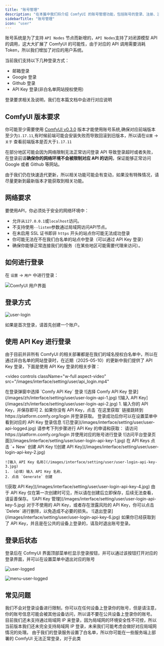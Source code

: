 ```yaml
---
title: "账号管理"
description: "在本篇中我们将介绍 ComfyUI 的账号管理功能，包括账号的登录、注册、注销等操作。"
sidebarTitle: "账号管理"
icon: "user"
---
```


账号系统是为了支持 `API Nodes` 节点而新增的，`API Nodes`支持了对闭源模型 API 的调用，这大大扩展了 ComfyUI 的可能性，由于对应的 API 调用需要消耗 Token，所以我们增加了对应的用户系统。

当前我们支持以下几种登录方式：

- 邮箱登录
- Google 登录
- Github 登录
- API Key 登录(非白名单网站授权使用)

登录要求相关及说明，我们在本篇文档中会进行对应说明

## ComfyUI 版本要求

你可能至少需要使用 [ComfyUI v0.3.0](https://github.com/comfyanonymous/ComfyUI/releases/tag/v0.3.30) 版本才能使用账号系统,确保对应前端版本至少为`1.17.11`,有时候前端可能会安装失败而导致回滚到旧版本，所以请在`设置` -> `关于` 查看前端版本是否大于`1.17.11`

在部分地区可能会因为网络限制无法正常访问登录 API 导致登录超时或者失败， 在登录前请**确保你的网络环境不会被限制对应 API 的访问**，保证能够正常访问 Google 或者 Github 等网站。

<Tip>
由于我们仍在快速迭代更新，所以相关功能可能会有变动，如果没有特殊情况，请尽量更新到最新版本才能获取到相关功能。
</Tip>

## 网络要求

要使用API，你必须处于安全的网络环境中：

- 允许从`127.0.0.1`或`localhost`访问。
- 不支持使用`--listen`参数通过局域网访问API节点。
- 在未启用 SSL 证书即非 `https` 开头的站点你可能无法成功登录
- 你可能无法在不在我们白名单的站点中登录（可以通过 API Key 登录）
- 确保你能够正常连接我们的服务（在某些地区可能需要代理来访问）。

## 如何进行登录

在 `设置` -> `用户` 中进行登录：

![ComfyUI 用户界面](/images/zh/interface/setting/user.jpg)

## 登录方式

![user-login](/images/zh/interface/setting/user-login.jpg)

如果是首次登录，请首先创建一个账户。

## 使用 API Key 进行登录

由于目前并非所有 ComfyUI 的相关部署都是在我们的域名授权白名单中，所以在通过非白名单的网站登录时，在近期（2025-05-10）的更新中我们提供了 API Key 登录，下面是使用 API Key 登录的相关步骤：

<video
  controls
  className="w-full aspect-video"
  src="/images/interface/setting/user/api_login.mp4"
></video>

<Tabs>

  <Tab title="已有 API Key">

  <Steps>
  <Step title="在登录界面选择 Comfy API Key 登录">
    在登录弹窗中选择 `Comfy API Key` 登录
    ![选择 Comfy API Key 登录](/images/zh/interface/setting/user/user-login-api-1.jpg)
  </Step>

  <Step title="输入你的 API Key">
    ![输入 API Key](/images/zh/interface/setting/user/user-login-api-2.jpg)
    1. 输入你的 API Key，并保存即可
    2. 如果你没有 API Key，点击 `在这里获取` 链接跳转到 https://platform.comfy.org/login 并登录获取。
  </Step>
  <Step title="登录成功">
  登录成功后你可以在设置菜单中看到对应的 API Key 登录信息
    ![已登录](/images/interface/setting/user/user-api-logged.jpg)
  </Step>
</Steps>

  </Tab>
  <Tab title="没有 API Key，先申请 API Key">
请参考下列步骤进行 API Key 的申请和获取：
<Steps>
  <Step title="访问 https://platform.comfy.org/login 并登录">
    请访问 https://platform.comfy.org/login 并使用对应的账号进行登录
    ![访问平台登录页面](/images/interface/setting/user/user-login-api-key-1.jpg)
  </Step>
  <Step title="在 API Keys 点击 `+ New` 创建 API Key">
    在 API Keys 点击 `+ New` 创建 API Key
    ![创建 API Key](/images/interface/setting/user/user-login-api-key-2.jpg)
  </Step>
  <Step title="输入 API Key 名称">
    
    ![输入 API Key 名称](/images/interface/setting/user/user-login-api-key-3.jpg)
    1. （必填）输入 API Key 名称，
    2. 点击 `Generate` 创建
  </Step>
  <Step title="保存获取到的 API Key">
    ![获取 API Key](/images/interface/setting/user/user-login-api-key-4.jpg)
    <Warning>
      由于 API Key 仅在第一次创建时可见，所以请在创建后立即保存，后续无法查看，请妥善保存。
    </Warning>
  </Step>
  <Step title="API Key 管理">
    ![API Key 管理](/images/interface/setting/user/user-login-api-key-5.jpg)
    对于不使用的 API Key，或者存在泄露风险的 API Key，你可以点击 `Delete` 进行删除，以免造成不必要的损失。
  </Step>
    <Step title="（可选）退出登录">
    ![退出登录](/images/interface/setting/user/user-login-api-key-6.jpg)
    如果你已经获取到了 API Key，并且是在公共的设备上登录的，请及时退出账号登录。
  </Step>
</Steps>

  </Tab>
</Tabs>

## 登录后状态

登录后在 CofmyUI 界面顶部菜单栏显示登录按钮，并可以通过该按钮打开对应的登录界面，并可以在设置菜单中退出对应的账号

![user-logged](/images/interface/setting/user-logged.jpg)

![menu-user-logged](/images/zh/interface/setting/menu-user-logged.jpg)

## 常见问题

<AccordionGroup>
  <Accordion title="是否存在登录设备限制？">
   我们不会对登录设备进行限制，你可以在任何设备上登录你的账号，但是请注意，你的账号信息可能会被其他设备访问，所以请不要在公共设备上登录你的账号。
  </Accordion>

  <Accordion title="为什么局域网 IP 登录无法访问？">
  目前我们还未支持通过局域网 IP 来登录，因为局域网的环境安全性不可控，所以当前版本我们还未完全支持局域网 IP 登录，未来我们可能考虑会做好对应局域网情况的处理。
  </Accordion>
   <Accordion title="在一些网站为什么没法登录？">
  由于我们的登录服务设置了白名单，所以你可能在一些服务端上部署的 ComfyUI 无法正常登录，对于此类
  </Accordion>
</AccordionGroup>